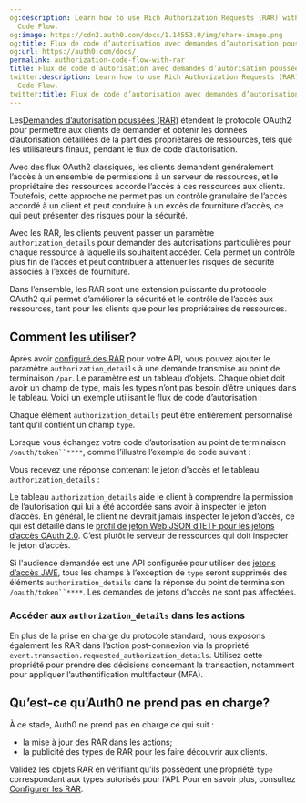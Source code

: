 ```yaml
---
og:description: Learn how to use Rich Authorization Requests (RAR) with the Authorization
  Code Flow.
og:image: https://cdn2.auth0.com/docs/1.14553.0/img/share-image.png
og:title: Flux de code d’autorisation avec demandes d’autorisation poussées (RAR)
og:url: https://auth0.com/docs/
permalink: authorization-code-flow-with-rar
title: Flux de code d’autorisation avec demandes d’autorisation poussées (RAR)
twitter:description: Learn how to use Rich Authorization Requests (RAR) with the Authorization
  Code Flow.
twitter:title: Flux de code d’autorisation avec demandes d’autorisation poussées (RAR)
---
```




Les[Demandes d’autorisation poussées (RAR)](https://datatracker.ietf.org/doc/html/draft-ietf-oauth-rar) étendent le protocole OAuth2 pour permettre aux clients de demander et obtenir les données d’autorisation détaillées de la part des propriétaires de ressources, tels que les utilisateurs finaux, pendant le flux de code d’autorisation.

Avec des flux OAuth2 classiques, les clients demandent généralement l’accès à un ensemble de permissions à un serveur de ressources, et le propriétaire des ressources accorde l’accès à ces ressources aux clients. Toutefois, cette approche ne permet pas un contrôle granulaire de l’accès accordé à un client et peut conduire à un excès de fourniture d’accès, ce qui peut présenter des risques pour la sécurité.

Avec les RAR, les clients peuvent passer un paramètre `authorization_details` pour demander des autorisations particulières pour chaque ressource à laquelle ils souhaitent accéder. Cela permet un contrôle plus fin de l’accès et peut contribuer à atténuer les risques de sécurité associés à l’excès de fourniture.

Dans l’ensemble, les RAR sont une extension puissante du protocole OAuth2 qui permet d’améliorer la sécurité et le contrôle de l’accès aux ressources, tant pour les clients que pour les propriétaires de ressources.

## Comment les utiliser?

Après avoir [configuré des RAR](/configure-rich-authorization-requests) pour votre API, vous pouvez ajouter le paramètre `authorization_details` à une demande transmise au point de terminaison `/par`. Le paramètre est un tableau d’objets. Chaque objet doit avoir un champ de type, mais les types n’ont pas besoin d’être uniques dans le tableau. Voici un exemple utilisant le flux de code d’autorisation :



Chaque élément `authorization_details` peut être entièrement personnalisé tant qu’il contient un champ `type`.

Lorsque vous échangez votre code d’autorisation au point de terminaison `/oauth/token``****`, comme l’illustre l’exemple de code suivant :



Vous recevez une réponse contenant le jeton d’accès et le tableau `authorization_details` :



Le tableau `authorization_details` aide le client à comprendre la permission de l’autorisation qui lui a été accordée sans avoir à inspecter le jeton d’accès. En général, le client ne devrait jamais inspecter le jeton d’accès, ce qui est détaillé dans le [profil de jeton Web JSON d’IETF pour les jetons d’accès OAuth 2.0](https://datatracker.ietf.org/doc/html/rfc9068#name-privacy-considerations). C’est plutôt le serveur de ressources qui doit inspecter le jeton d’accès.

Si l'audience demandée est une API configurée pour utiliser des [jetons d’accès JWE](/security/tokens/json-web-tokens), tous les champs à l’exception de `type` seront supprimés des éléments `authorization_details` dans la réponse du point de terminaison `/oauth/token``****`. Les demandes de jetons d’accès ne sont pas affectées.



### Accéder aux `authorization_details` dans les actions

En plus de la prise en charge du protocole standard, nous exposons également les RAR dans l’action post-connexion via la propriété `event.transaction.requested_authorization_details`. Utilisez cette propriété pour prendre des décisions concernant la transaction, notamment pour appliquer l’authentification multifacteur (MFA).



## Qu’est-ce qu’Auth0 ne prend pas en charge?

À ce stade, Auth0 ne prend pas en charge ce qui suit :

* la mise à jour des RAR dans les actions;
* la publicité des types de RAR pour les faire découvrir aux clients.

Validez les objets RAR en vérifiant qu’ils possèdent une propriété `type` correspondant aux types autorisés pour l’API. Pour en savoir plus, consultez [Configurer les RAR](/configure-rich-authorization-requests).